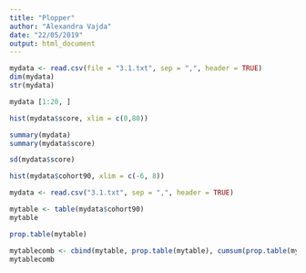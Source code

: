 ```yaml
---
title: "Plopper"
author: "Alexandra Vajda"
date: "22/05/2019"
output: html_document
---
```


```r
mydata <- read.csv(file = "3.1.txt", sep = ",", header = TRUE)
dim(mydata)
str(mydata)
```
```r
mydata [1:20, ]
```
```r
hist(mydata$score, xlim = c(0,80))
```
```r
summary(mydata)
summary(mydata$score)

sd(mydata$score)
```
```r
hist(mydata$cohort90, xlim = c(-6, 8))
```
```r
mydata <- read.csv("3.1.txt", sep = ",", header = TRUE)

mytable <- table(mydata$cohort90)
mytable
```
```r
prop.table(mytable)
```
```r
mytablecomb <- cbind(mytable, prop.table(mytable), cumsum(prop.table(mytable)))
mytablecomb
```

